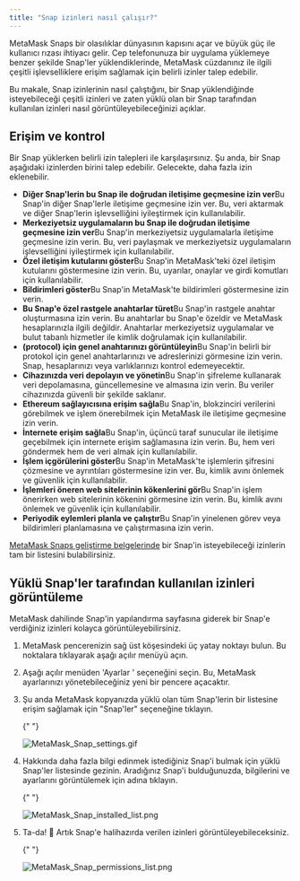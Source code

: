 ```yaml
---
title: "Snap izinleri nasıl çalışır?"
---
```


MetaMask Snaps bir olasılıklar dünyasının kapısını açar ve büyük güç ile kullanıcı rızası ihtiyacı gelir. Cep telefonunuza bir uygulama yüklemeye benzer şekilde Snap'ler yüklendiklerinde, MetaMask cüzdanınız ile ilgili çeşitli işlevselliklere erişim sağlamak için belirli izinler talep edebilir.

Bu makale, Snap izinlerinin nasıl çalıştığını, bir Snap yüklendiğinde isteyebileceği çeşitli izinleri ve zaten yüklü olan bir Snap tarafından kullanılan izinleri nasıl görüntüleyebileceğinizi açıklar.

## Erişim ve kontrol

Bir Snap yüklerken belirli izin talepleri ile karşılaşırsınız. Şu anda, bir Snap aşağıdaki izinlerden birini talep edebilir. Gelecekte, daha fazla izin eklenebilir.

- **Diğer Snap'lerin bu Snap ile doğrudan iletişime geçmesine izin ver**Bu Snap'in diğer Snap'lerle iletişime geçmesine izin ver. Bu, veri aktarmak ve diğer Snap'lerin işlevselliğini iyileştirmek için kullanılabilir.
- **Merkeziyetsiz uygulamaların bu Snap ile doğrudan iletişime geçmesine izin ver**Bu Snap'in merkeziyetsiz uygulamalarla iletişime geçmesine izin verin. Bu, veri paylaşmak ve merkeziyetsiz uygulamaların işlevselliğini iyileştirmek için kullanılabilir.
- **Özel iletişim kutularını göster**Bu Snap'in MetaMask'teki özel iletişim kutularını göstermesine izin verin. Bu, uyarılar, onaylar ve girdi komutları için kullanılabilir.
- **Bildirimleri göster**Bu Snap'in MetaMask'te bildirimleri göstermesine izin verin.
- **Bu Snap'e özel rastgele anahtarlar türet**Bu Snap'in rastgele anahtar oluşturmasına izin verin. Bu anahtarlar bu Snap'e özeldir ve MetaMask hesaplarınızla ilgili değildir. Anahtarlar merkeziyetsiz uygulamalar ve bulut tabanlı hizmetler ile kimlik doğrulamak için kullanılabilir.
- **(protocol) için genel anahtarınızı görüntüleyin**Bu Snap'in belirli bir protokol için genel anahtarlarınızı ve adreslerinizi görmesine izin verin. Snap, hesaplarınızı veya varlıklarınızı kontrol edemeyecektir.
- **Cihazınızda veri depolayın ve yönetin**Bu Snap'in şifreleme kullanarak veri depolamasına, güncellemesine ve almasına izin verin. Bu veriler cihazınızda güvenli bir şekilde saklanır.
- **Ethereum sağlayıcısına erişim sağla**Bu Snap'in, blokzinciri verilerini görebilmek ve işlem önerebilmek için MetaMask ile iletişime geçmesine izin verin.
- **İnternete erişim sağla**Bu Snap'in, üçüncü taraf sunucular ile iletişime geçebilmek için internete erişim sağlamasına izin verin. Bu, hem veri göndermek hem de veri almak için kullanılabilir.
- **İşlem içgörülerini göster**Bu Snap'in MetaMask'te işlemlerin şifresini çözmesine ve ayrıntıları göstermesine izin ver. Bu, kimlik avını önlemek ve güvenlik için kullanılabilir.
- **İşlemleri öneren web sitelerinin kökenlerini gör**Bu Snap'in işlem önerirken web sitelerinin kökenini görmesine izin verin. Bu, kimlik avını önlemek ve güvenlik için kullanılabilir.
- **Periyodik eylemleri planla ve çalıştır**Bu Snap'in yinelenen görev veya bildirimleri planlamasına ve çalıştırmasına izin verin.

[MetaMask Snaps geliştirme belgelerinde](https://docs.metamask.io/guide/snaps-rpc-api.html) bir Snap'in isteyebileceği izinlerin tam bir listesini bulabilirsiniz.

## Yüklü Snap'ler tarafından kullanılan izinleri görüntüleme

MetaMask dahilinde Snap'in yapılandırma sayfasına giderek bir Snap'e verdiğiniz izinleri kolayca görüntüleyebilirsiniz.

1. MetaMask pencerenizin sağ üst köşesindeki üç yatay noktayı bulun. Bu noktalara tıklayarak aşağı açılır menüyü açın.

2. Aşağı açılır menüden 'Ayarlar ' seçeneğini seçin. Bu, MetaMask ayarlarınızı yönetebileceğiniz yeni bir pencere açacaktır.

3. Şu anda MetaMask kopyanızda yüklü olan tüm Snap'lerin bir listesine erişim sağlamak için "Snap'ler" seçeneğine tıklayın.

   {" "}

   <div class="center-container">
     <div class="img-small">
       <img
         src={
           require("../../../../../img/metamask-snaps/how-do-snap-permissions-work/MetaMask_Snap_settings.gif")
             .default
         }
         alt="MetaMask_Snap_settings.gif"
       />
     </div>
   </div>

4. Hakkında daha fazla bilgi edinmek istediğiniz Snap'i bulmak için yüklü Snap'ler listesinde gezinin. Aradığınız Snap'i bulduğunuzda, bilgilerini ve ayarlarını görüntülemek için adına tıklayın.

   {" "}

   <div class="center-container">
     <div class="img-small">
       <img
         src={
           require("../../../../../img/metamask-snaps/how-do-snap-permissions-work/MetaMask_Snap_installed_list.png")
             .default
         }
         alt="MetaMask_Snap_installed_list.png"
       />
     </div>
   </div>

5. Ta-da! 🙌 Artık Snap'e halihazırda verilen izinleri görüntüleyebileceksiniz.

   {" "}

   <div class="center-container">
     <div class="img-small">
       <img
         src={
           require("../../../../../img/metamask-snaps/how-do-snap-permissions-work/MetaMask_Snap_permissions_list.png")
             .default
         }
         alt="MetaMask_Snap_permissions_list.png"
       />
     </div>
   </div>
